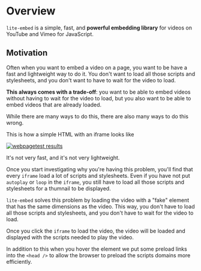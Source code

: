 # Overview

`lite-embed` is a simple, fast, and **powerful embedding library** for videos on YouTube and Vimeo for JavaScript.

## Motivation

Often when you want to embed a video on a page, you want to be have a fast and lightweight way to do it. You don't want to load all those scripts and stylesheets, and you don't want to have to wait for the video to load.

**This always comes with a trade-off**: you want to be able to embed videos without having to wait for the video to load, but you also want to be able to embed videos that are already loaded.

While there are many ways to do this, there are also many ways to do this wrong.

This is how a simple HTML with an iframe looks like

[![webpagetest results](../../../../public/html-iframe.png)](https://www.webpagetest.org/result/220403_AiDc9P_2Y9/)

It's not very fast, and it's not very lightweight.

Once you start investigating why you're having this problem, you'll find that every `iframe` load a lot of scripts and stylesheets. Even if you have not put `autoplay` or `loop` in the `iframe`, you still have to load all those scripts and stylesheets for a thumnail to be displayed.

`lite-embed` solves this problem by loading the video with a "fake" element that has the same dimensions as the video. This way, you don't have to load all those scripts and stylesheets, and you don't have to wait for the video to load.

Once you click the `iframe` to load the video, the video will be loaded and displayed with the scripts needed to play the video.

In addition to this when you hover the element we put some preload links into the `<head />` to allow the browser to preload the scripts domains more efficiently.
